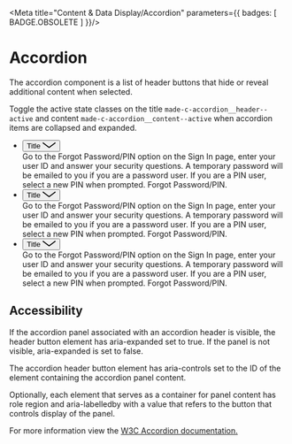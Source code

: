 
<Meta
	title="Content &amp; Data Display/Accordion"
	parameters={{ badges: [ BADGE.OBSOLETE ] }}/>

# Accordion

The accordion component is a list of header buttons that hide or reveal additional content when selected.

Toggle the active state classes on the title `made-c-accordion__header--active` and content `made-c-accordion__content--active` when accordion items are collapsed and expanded.

<Canvas>
	<Story name="Accordion">
		<ul class="made-c-accordion" id="AccordionGroup">
			<li class="made-c-accordion__item">
				<button
					aria-expanded="true"
					class="made-c-accordion__header made-c-accordion__header--active"
					type="button"
					aria-controls="sect1"
					id="accordion1id"
				>
					Title
					<svg
						class="made-c-accordion__icon"
						width="24"
						height="11"
						viewBox="0 0 24 11"
						xmlns="http://www.w3.org/2000/svg"
					>
						<title>Expanded</title>
						<path
							d="M12 10.425l-12-9L1.069 0 12 8.198 22.931 0 24 1.425z"
							fill="currentColor"
							fill-rule="evenodd"
						/>
					</svg>
				</button>
				<div
					class="made-c-accordion__content made-c-accordion__content--active"
					id="sect1"
					role="region"
					aria-labelledby="accordion1id"
				>
					Go to the Forgot Password/PIN option on the Sign In page,
					enter your user ID and answer your security questions. A
					temporary password will be emailed to you if you are a
					password user. If you are a PIN user, select a new PIN when
					prompted. Forgot Password/PIN.
				</div>
			</li>
			<li class="made-c-accordion__item">
				<button
					aria-expanded="false"
					class="made-c-accordion__header"
					type="button"
					aria-controls="sect2"
					id="accordion2id"
				>
					Title
					<svg
						class="made-c-accordion__icon"
						width="24"
						height="11"
						viewBox="0 0 24 11"
						xmlns="http://www.w3.org/2000/svg"
					>
						<title>Collapsed</title>
						<path
							d="M12 10.425l-12-9L1.069 0 12 8.198 22.931 0 24 1.425z"
							fill="currentColor"
							fill-rule="evenodd"
						/>
					</svg>
				</button>
				<div
					class="made-c-accordion__content"
					id="sect2"
					role="region"
					aria-labelledby="accordion2id"
				>
					Go to the Forgot Password/PIN option on the Sign In page,
					enter your user ID and answer your security questions. A
					temporary password will be emailed to you if you are a
					password user. If you are a PIN user, select a new PIN when
					prompted. Forgot Password/PIN.
				</div>
			</li>
			<li class="made-c-accordion__item">
				<button
					aria-expanded="false"
					class="made-c-accordion__header"
					type="button"
					aria-controls="sect3"
					id="accordion3id"
				>
					Title
					<svg
						class="made-c-accordion__icon"
						width="24"
						height="11"
						viewBox="0 0 24 11"
						xmlns="http://www.w3.org/2000/svg"
					>
						<title>Collapsed</title>
						<path
							d="M12 10.425l-12-9L1.069 0 12 8.198 22.931 0 24 1.425z"
							fill="currentColor"
							fill-rule="evenodd"
						/>
					</svg>
				</button>
				<div
					class="made-c-accordion__content"
					id="sect3"
					role="region"
					aria-labelledby="accordion3id"
				>
					Go to the Forgot Password/PIN option on the Sign In page,
					enter your user ID and answer your security questions. A
					temporary password will be emailed to you if you are a
					password user. If you are a PIN user, select a new PIN when
					prompted. Forgot Password/PIN.
				</div>
			</li>
		</ul>
	</Story>
</Canvas>

## Accessibility

If the accordion panel associated with an accordion header is visible, the header button element has aria-expanded set to true. If the panel is not visible, aria-expanded is set to false.

The accordion header button element has aria-controls set to the ID of the element containing the accordion panel content.

Optionally, each element that serves as a container for panel content has role region and aria-labelledby with a value that refers to the button that controls display of the panel.

For more information view the [W3C Accordion documentation.](https://www.w3.org/TR/wai-aria-practices-1.1/#accordion)
